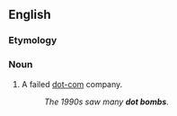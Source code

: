 {{also|dotbomb|dot-bomb}}
==English==

===Etymology===
{{blend|en|dotcom|bomb}}

===Noun===
{{en-noun}}

# {{lb|en|informal}} A failed [[dot-com]] company.
#: ''The 1990s saw many '''dot bombs'''.''